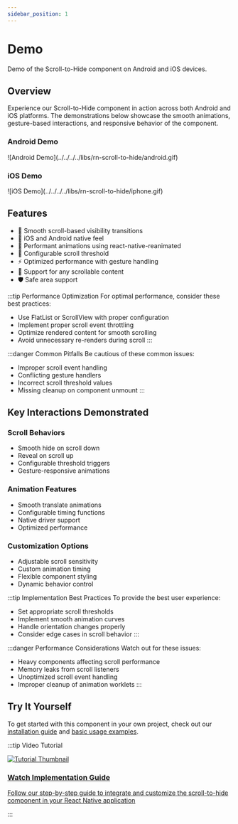 ```yaml
---
sidebar_position: 1
---
```


# Demo
Demo of the Scroll-to-Hide component on Android and iOS devices.

## Overview

Experience our Scroll-to-Hide component in action across both Android and iOS platforms. The demonstrations below showcase the smooth animations, gesture-based interactions, and responsive behavior of the component.

<div style={{ display: 'flex', justifyContent: 'space-around', marginBottom: '20px' }}>
  <div>
    <h3>Android Demo</h3>
    ![Android Demo](../../../../libs/rn-scroll-to-hide/android.gif)
  </div>
  <div>
    <h3>iOS Demo</h3>
    ![iOS Demo](../../../../libs/rn-scroll-to-hide/iphone.gif)
  </div>
</div>

## Features

- 🎨 Smooth scroll-based visibility transitions
- 📱 iOS and Android native feel
- 💫 Performant animations using react-native-reanimated
- 🔄 Configurable scroll threshold
- ⚡️ Optimized performance with gesture handling
- 🎯 Support for any scrollable content
- 🛡️ Safe area support

:::tip Performance Optimization
For optimal performance, consider these best practices:
- Use FlatList or ScrollView with proper configuration
- Implement proper scroll event throttling
- Optimize rendered content for smooth scrolling
- Avoid unnecessary re-renders during scroll
:::

:::danger Common Pitfalls
Be cautious of these common issues:
- Improper scroll event handling
- Conflicting gesture handlers
- Incorrect scroll threshold values
- Missing cleanup on component unmount
:::

## Key Interactions Demonstrated

### Scroll Behaviors
- Smooth hide on scroll down
- Reveal on scroll up
- Configurable threshold triggers
- Gesture-responsive animations

### Animation Features
- Smooth translate animations
- Configurable timing functions
- Native driver support
- Optimized performance

### Customization Options
- Adjustable scroll sensitivity
- Custom animation timing
- Flexible component styling
- Dynamic behavior control

:::tip Implementation Best Practices
To provide the best user experience:
- Set appropriate scroll thresholds
- Implement smooth animation curves
- Handle orientation changes properly
- Consider edge cases in scroll behavior
:::

:::danger Performance Considerations
Watch out for these issues:
- Heavy components affecting scroll performance
- Memory leaks from scroll listeners
- Unoptimized scroll event handling
- Improper cleanup of animation worklets
:::

## Try It Yourself
To get started with this component in your own project, check out our [installation guide](/docs/rn-scroll-to-hide/installation) and [basic usage examples](/docs/rn-scroll-to-hide/basic-usage).

:::tip Video Tutorial
<div style={{ display: 'flex', flexDirection: 'column', marginTop: '20px', marginBottom: '20px' }}>
  <a href="/docs/rn-scroll-to-hide/tutorial#video-tutorial" style={{ textDecoration: 'none' }}>
    <div style={{ textAlign: 'center', padding: '20px', border: '1px solid #e0e0e0', borderRadius: '8px', width: '100%', background: 'rgb(187, 196, 185)' }}>
      <img src="https://img.youtube.com/vi/ytdpXMd1fqU/maxresdefault.jpg" alt="Tutorial Thumbnail" style={{ width: '100%', borderRadius: '4px', marginBottom: '15px' }} />
      <h3 style={{ margin: '0', color: 'rgb(38, 121, 67)' }}>Watch Implementation Guide</h3>
      <p style={{ margin: '10px 0 0', color: 'rgb(51, 54, 51)' }}>Follow our step-by-step guide to integrate and customize the scroll-to-hide component in your React Native application</p>
    </div>
  </a>
</div>
:::